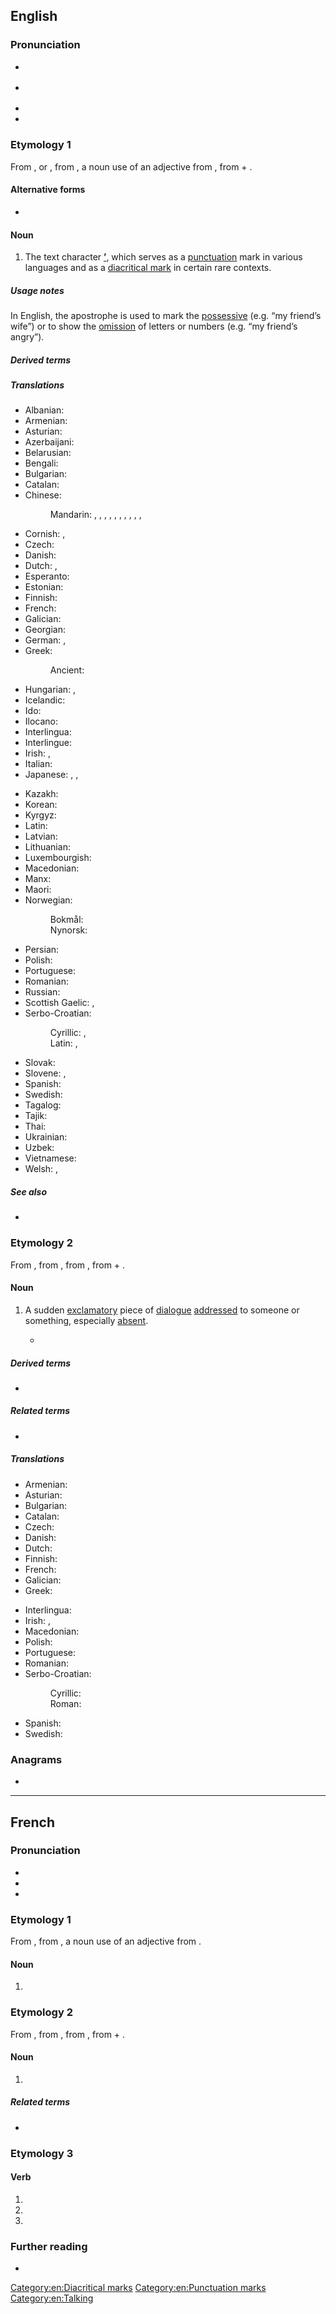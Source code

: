 {{also|Apostrophe|apostrophé}}
==English==
{{was wotd|2007|February|13}}

===Pronunciation===
* {{a|RP}} {{IPA|en|/əˈpɒs.tɹə.fi/}}
* {{a|US}} {{IPA|en|/əˈpɑːs.tɹə.fi/}}
* {{audio|en|en-us-apostrophe.ogg|Audio (US)}}
* {{audio|en|en-au-apostrophe.ogg|Audio (AU)}}

===Etymology 1===
From {{der|en|fr|apostrophe}}, or {{der|en|la|apostrophus}}, from {{der|en|grc|ἀπόστροφος|t=accent of elision}}, a noun use of an adjective from {{m|grc|ἀποστρέφω|t=I turn away}}, from {{mention|grc|ἀπό|t=away from}} + {{mention|grc|στρέφω|t=to turn}}.

====Alternative forms====
* {{alter|en|apostrophë|apostrophy}}

====Noun====
{{en-noun}}

# {{lb|en|orthography}} The text character '''[[’]]''', which serves as a [[punctuation]] mark in various languages and as a [[diacritical mark]] in certain rare contexts.

=====Usage notes=====
In English, the apostrophe is used to mark the [[possessive]] (e.g. “my friend’s wife”) or to show the [[omission]] of letters or numbers (e.g. “my friend’s angry”).

=====Derived terms=====
{{col4|en
|apostrophed
|greengrocer's apostrophe
|printer's apostrophe
|typographic apostrophe
|typewriter apostrophe
}}

=====Translations=====
{{trans-top|the character ’}}
* Albanian: {{t+|sq|apostrof|m}}
* Armenian: {{t+|hy|ապաթարց}}
* Asturian: {{t|ast|apóstrofu|m}}
* Azerbaijani: {{t|az|apostrof}}
* Belarusian: {{t|be|апо́страф|m}}
* Bengali: {{t|bn|ঊর্ধকমা}}
* Bulgarian: {{t+|bg|апостроф|m}}
* Catalan: {{t|ca|apòstrof|m}}
* Chinese:
*: Mandarin: {{t+|cmn|省略符號}}, {{t+|cmn|省略符号|tr=shěnglüè fúhào}}, {{t|cmn|隔音符號}}, {{t|cmn|隔音符号|tr=géyīn fúhào}}, {{t|cmn|省字符|tr=shěngzìfú}}, {{t|cmn|單引號}}, {{t|cmn|单引号|tr=dānyǐnhào}}, {{t+|cmn|撇號}}, {{t+|cmn|撇号|tr=piěhào}}, {{t|cmn|頓呼}}, {{t|cmn|顿呼|tr=dùnhū}}
* Cornish: {{t|kw|kollverk|m}}, {{t|kw|kollverkys|m-p}}
* Czech: {{t+|cs|apostrof|m}}
* Danish: {{t|da|apostrof|c}}
* Dutch: {{t+|nl|weglatingsteken|n}}, {{t+|nl|apostrof|f}}
* Esperanto: {{t+|eo|apostrofo}}
* Estonian: {{t+|et|ülakoma}}
* Finnish: {{t+|fi|heittomerkki}}
* French: {{t+|fr|apostrophe|f}}
* Galician: {{t|gl|apóstrofo|m}}
* Georgian: {{t|ka|აპოსტროფი}}
* German: {{t+|de|Apostroph|m}}, {{t|de|Hochkomma|n}}
* Greek: {{t+|el|απόστροφος|f}}
*: Ancient: {{t|grc|ἀπόστροφος|f}}
* Hungarian: {{t+|hu|aposztróf}}, {{t+|hu|hiányjel}}
* Icelandic: {{t|is|úrfellingarmerki|n}}
* Ido: {{t+|io|apostrofo}}
* Ilocano: {{t|ilo|tuldek}}
* Interlingua: {{t|ia|apostropho}}
* Interlingue: {{t|ie|apostrof}}
* Irish: {{t|ga|uaschamóg|f}}, {{t|ga|apastróf|f}}
* Italian: {{t+|it|apostrofo|m}}
* Japanese: {{t+|ja|アポストロフィー|tr=aposutorofī}}, {{t+|ja|アポストロフ|tr=aposutorofu}}, {{t|ja|省略符号|tr=しょうりゃくふごう, shōryaku fugō}}
{{trans-mid}}
* Kazakh: {{t|kk|апостроф}}
* Korean: {{t|ko|아포스트로피}}
* Kyrgyz: {{t+|ky|апостроф}}
* Latin: {{t|la|apostrophus|f}}
* Latvian: {{t|lv|apostrofs|m}}
* Lithuanian: {{t|lt|apostrofa|m}}
* Luxembourgish: {{t|lb|Apostroph|m}}
* Macedonian: {{t|mk|апостроф|m}}
* Manx: {{t|gv|apostrophee}}
* Maori: {{t|mi|pakini}}
* Norwegian:
*: Bokmål: {{t|no|apostrof|m}}
*: Nynorsk: {{t|nn|apostrof|m}}
* Persian: {{t+|fa|آپوستروف|tr=âpostrof}}
* Polish: {{t+|pl|apostrof|m}}
* Portuguese: {{t+|pt|apóstrofo|m}}
* Romanian: {{t+|ro|apostrof|n}}
* Russian: {{t+|ru|апо́стро́ф|m}}
* Scottish Gaelic: {{t|gd|ascair|m}}, {{t|gd|asgair|m}}
* Serbo-Croatian:
*: Cyrillic: {{t|sh|а̀построф|m}}, {{t|sh|изо̀ставник|m}}
*: Latin: {{t+|sh|àpostrof|m}}, {{t+|sh|izòstavnik|m}}
* Slovak: {{t|sk|apostrof|m}}
* Slovene: {{t+|sl|opuščaj|m}}, {{t+|sl|apostrof|m}}
* Spanish: {{t+|es|apóstrofo|m}}
* Swedish: {{t+|sv|apostrof}}
* Tagalog: {{t|tl|kudlit}}
* Tajik: {{t|tg|апостроф}}
* Thai: {{t|th|อะพอสทรอฟี}}
* Ukrainian: {{t+|uk|апостроф|m}}
* Uzbek: {{t+|uz|apostrof}}
* Vietnamese: {{t|vi|dấu lược}}
* Welsh: {{t|cy|collnod|m}}, {{t|cy|sillgoll|f}}
{{trans-bottom}}

=====See also=====
* {{projectlink|wikipedia}}
{{punctuation}}

===Etymology 2===
From {{der|en|la|apostrophe}}, from {{der|en|grc|ἀποστροφή}}, from {{m|grc|ἀποστρέφω|t=I turn away}}, from {{m|grc|ἀπό}} + {{m|grc|στρέφω|t=I turn}}.

====Noun====
{{en-noun|~}}

# {{lb|en|rhetoric}} A sudden [[exclamatory]] piece of [[dialogue]] [[addressed]] to someone or something, especially [[absent]].
#* {{RQ:Langley Rhetoric|28|'''''Apostrophe''''' a bold digression makes,<br/>Mov'd by some sudden thought the theme awakes.}}

=====Derived terms=====
* {{l|en|apostrophically}}

=====Related terms=====
* {{l|en|catastrophe}}

=====Translations=====
{{trans-top|sudden piece of dialogue}}
* Armenian: {{t+|hy|ապաթարց}}
* Asturian: {{t|ast|apóstrofe|f}}
* Bulgarian: {{t+|bg|апостроф|m}}
* Catalan: {{t|ca|apòstrofe|m}}
* Czech: {{t|cs|apostrofa|f}}
* Danish: {{t|da|apostrofe|c}}
* Dutch: {{t+|nl|apostrof|f}}
* Finnish: {{t+|fi|apostrofi}}
* French: {{t+|fr|apostrophe|f}}
* Galician: {{t|gl|apóstrofe|f}}
* Greek: {{t+|el|αποστροφή|f}}
{{trans-mid}}
* Interlingua: {{t|ia|apostrophe}}
* Irish: {{t|ga|aitheasc|m}}, {{t|ga|apastróf|f}}
* Macedonian: {{t|mk|апостро́фа|f}}
* Polish: {{t+|pl|apostrofa|f}}
* Portuguese: {{t+|pt|apóstrofe|f}}
* Romanian: {{t+|ro|apostrof|n}}
* Serbo-Croatian:
*: Cyrillic: {{t|sh|апо̀строфа|f}}
*: Roman: {{t+|sh|apòstrofa|f}}
* Spanish: {{t+|es|apóstrofe|m|f}}
* Swedish: {{t+|sv|apostrof|?}}
{{trans-bottom}}

===Anagrams===
* {{anagrams|en|a=aehoopprst|protophase}}

[[Category:en:Diacritical marks]]
[[Category:en:Punctuation marks]]
[[Category:en:Talking]]

----

==French==

===Pronunciation===
* {{fr-IPA}}
* {{homophones|fr|apostrophent|apostrophes}}
* {{audio|fr|Fr-apostrophe.ogg|Audio}}

===Etymology 1===
From {{der|fr|la|apostrophus}}, from {{der|fr|grc|ἀπόστροφος|t=accent of elision}}, a noun use of an adjective from {{m|grc|ἀποστρέφω|t=I turn away}}.

====Noun====
{{fr-noun|f}}

# {{lb|fr|orthography}} {{l|en|apostrophe}}

===Etymology 2===
From {{etyl|la|fr}} {{m|la|apostrophe}}, from {{etyl|grc|fr}} {{m|grc|ἀποστροφή}}, from {{m|grc|ἀποστρέφω||I turn away}}, from {{m|grc|ἀπό}} + {{m|grc|στρέφω||I turn}}.

====Noun====
{{fr-noun|f}}

# {{lb|fr|rhetoric}} {{l|en|apostrophe}}

=====Related terms=====
* {{l|fr|apostropher}}

===Etymology 3===
{{nonlemma}}

====Verb====
{{head|fr|verb form}}

# {{inflection of|fr|apostropher||1//3|s|pres|indc}}
# {{inflection of|fr|apostropher||1//3|s|pres|subj}}
# {{inflection of|fr|apostropher||2|s|impr}}

===Further reading===
* {{R:TLFi}}